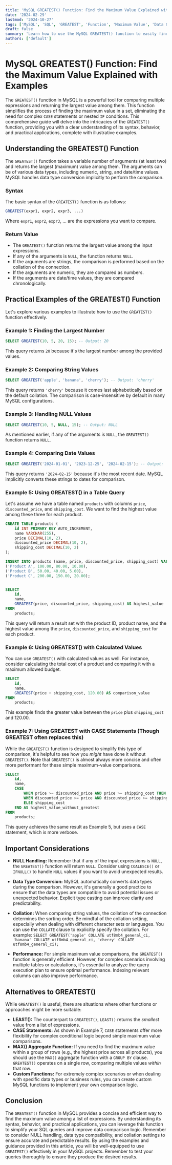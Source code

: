 ```yaml
---
title: 'MySQL GREATEST() Function: Find the Maximum Value Explained with Examples'
date: '2024-02-29'
lastmod: '2024-10-27'
tags: ['MySQL', 'SQL', 'GREATEST', 'Function', 'Maximum Value', 'Data Comparison', 'Database', 'SQL Tutorial']
draft: false
summary: 'Learn how to use the MySQL GREATEST() function to easily find the maximum value from a list of expressions. This comprehensive guide includes syntax, examples, and best practices for effective data comparison in your SQL queries.'
authors: ['default']
---
```


# MySQL GREATEST() Function: Find the Maximum Value Explained with Examples

The `GREATEST()` function in MySQL is a powerful tool for comparing multiple expressions and returning the largest value among them. This function simplifies the process of finding the maximum value in a set, eliminating the need for complex `CASE` statements or nested `IF` conditions. This comprehensive guide will delve into the intricacies of the `GREATEST()` function, providing you with a clear understanding of its syntax, behavior, and practical applications, complete with illustrative examples.

## Understanding the GREATEST() Function

The `GREATEST()` function takes a variable number of arguments (at least two) and returns the largest (maximum) value among them. The arguments can be of various data types, including numeric, string, and date/time values. MySQL handles data type conversion implicitly to perform the comparison.

### Syntax

The basic syntax of the `GREATEST()` function is as follows:

```sql
GREATEST(expr1, expr2, expr3, ...)
```

Where `expr1`, `expr2`, `expr3`, ... are the expressions you want to compare.

### Return Value

*   The `GREATEST()` function returns the largest value among the input expressions.
*   If any of the arguments is `NULL`, the function returns `NULL`.
*   If the arguments are strings, the comparison is performed based on the collation of the connection.
*   If the arguments are numeric, they are compared as numbers.
*   If the arguments are date/time values, they are compared chronologically.

## Practical Examples of the GREATEST() Function

Let's explore various examples to illustrate how to use the `GREATEST()` function effectively.

### Example 1: Finding the Largest Number

```sql
SELECT GREATEST(10, 5, 20, 15); -- Output: 20
```

This query returns `20` because it's the largest number among the provided values.

### Example 2: Comparing String Values

```sql
SELECT GREATEST('apple', 'banana', 'cherry'); -- Output: 'cherry'
```

This query returns `'cherry'` because it comes last alphabetically based on the default collation. The comparison is case-insensitive by default in many MySQL configurations.

### Example 3: Handling NULL Values

```sql
SELECT GREATEST(10, 5, NULL, 15); -- Output: NULL
```

As mentioned earlier, if any of the arguments is `NULL`, the `GREATEST()` function returns `NULL`.

### Example 4: Comparing Date Values

```sql
SELECT GREATEST('2024-01-01', '2023-12-25', '2024-02-15'); -- Output: '2024-02-15'
```

This query returns `'2024-02-15'` because it's the most recent date.  MySQL implicitly converts these strings to dates for comparison.

### Example 5: Using GREATEST() in a Table Query

Let's assume we have a table named `products` with columns `price`, `discounted_price`, and `shipping_cost`. We want to find the highest value among these three for each product.

```sql
CREATE TABLE products (
    id INT PRIMARY KEY AUTO_INCREMENT,
    name VARCHAR(255),
    price DECIMAL(10, 2),
    discounted_price DECIMAL(10, 2),
    shipping_cost DECIMAL(10, 2)
);

INSERT INTO products (name, price, discounted_price, shipping_cost) VALUES
('Product A', 100.00, 80.00, 10.00),
('Product B', 50.00, 40.00, 5.00),
('Product C', 200.00, 150.00, 20.00);


SELECT
    id,
    name,
    GREATEST(price, discounted_price, shipping_cost) AS highest_value
FROM
    products;
```

This query will return a result set with the product ID, product name, and the highest value among the `price`, `discounted_price`, and `shipping_cost` for each product.

### Example 6: Using GREATEST() with Calculated Values

You can use `GREATEST()` with calculated values as well. For instance, consider calculating the total cost of a product and comparing it with a maximum allowed budget.

```sql
SELECT
    id,
    name,
    GREATEST(price + shipping_cost, 120.00) AS comparison_value
FROM
    products;
```

This example finds the greater value between the `price` plus `shipping_cost` and 120.00.

### Example 7:  Using GREATEST with CASE Statements (Though GREATEST often replaces this)

While the `GREATEST()` function is designed to simplify this type of comparison, it's helpful to see how you *might* have done it without `GREATEST()`. Note that `GREATEST()` is almost always more concise and often more performant for these simple maximum-value comparisons.

```sql
SELECT
    id,
    name,
    CASE
        WHEN price >= discounted_price AND price >= shipping_cost THEN price
        WHEN discounted_price >= price AND discounted_price >= shipping_cost THEN discounted_price
        ELSE shipping_cost
    END AS highest_value_without_greatest
FROM
    products;
```

This query achieves the same result as Example 5, but uses a `CASE` statement, which is more verbose.

## Important Considerations

*   **NULL Handling:** Remember that if any of the input expressions is `NULL`, the `GREATEST()` function will return `NULL`. Consider using `COALESCE()` or `IFNULL()` to handle `NULL` values if you want to avoid unexpected results.

*   **Data Type Conversion:** MySQL automatically converts data types during the comparison. However, it's generally a good practice to ensure that the data types are compatible to avoid potential issues or unexpected behavior.  Explicit type casting can improve clarity and predictability.

*   **Collation:** When comparing string values, the collation of the connection determines the sorting order. Be mindful of the collation setting, especially when dealing with different character sets or languages.  You can use the `COLLATE` clause to explicitly specify the collation. For example: `SELECT GREATEST('apple' COLLATE utf8mb4_general_ci, 'banana' COLLATE utf8mb4_general_ci, 'cherry' COLLATE utf8mb4_general_ci);`

*   **Performance:** For simple maximum value comparisons, the `GREATEST()` function is generally efficient. However, for complex scenarios involving multiple tables or calculations, it's essential to analyze the query execution plan to ensure optimal performance. Indexing relevant columns can also improve performance.

## Alternatives to GREATEST()

While `GREATEST()` is useful, there are situations where other functions or approaches might be more suitable:

*   **LEAST():** The counterpart to `GREATEST()`, `LEAST()` returns the *smallest* value from a list of expressions.
*   **CASE Statements:**  As shown in Example 7, `CASE` statements offer more flexibility for complex conditional logic beyond simple maximum value comparisons.
*   **MAX() Aggregate Function:**  If you need to find the maximum value within a group of rows (e.g., the highest price across all products), you should use the `MAX()` aggregate function with a `GROUP BY` clause.  `GREATEST()` operates on a single row, comparing multiple values *within* that row.
*   **Custom Functions:** For extremely complex scenarios or when dealing with specific data types or business rules, you can create custom MySQL functions to implement your own comparison logic.

## Conclusion

The `GREATEST()` function in MySQL provides a concise and efficient way to find the maximum value among a list of expressions. By understanding its syntax, behavior, and practical applications, you can leverage this function to simplify your SQL queries and improve data comparison logic. Remember to consider NULL handling, data type compatibility, and collation settings to ensure accurate and predictable results. By using the examples and guidance provided in this article, you will be well-equipped to use `GREATEST()` effectively in your MySQL projects. Remember to test your queries thoroughly to ensure they produce the desired results.